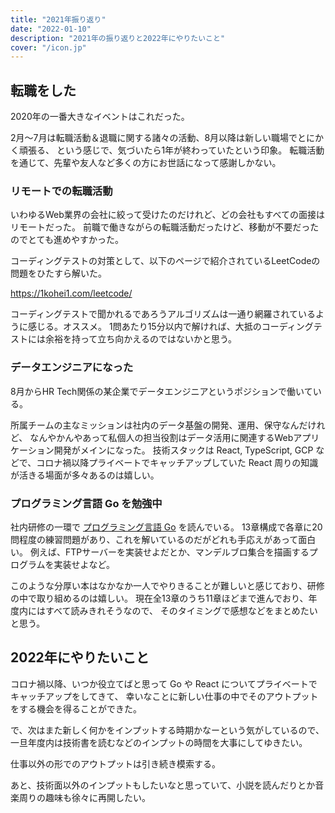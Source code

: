 ```yaml
---
title: "2021年振り返り"
date: "2022-01-10"
description: "2021年の振り返りと2022年にやりたいこと"
cover: "/icon.jp"
---
```


## 転職をした

2020年の一番大きなイベントはこれだった。

2月〜7月は転職活動＆退職に関する諸々の活動、8月以降は新しい職場でとにかく頑張る、
という感じで、気づいたら1年が終わっていたという印象。
転職活動を通じて、先輩や友人など多くの方にお世話になって感謝しかない。

### リモートでの転職活動

いわゆるWeb業界の会社に絞って受けたのだけれど、どの会社もすべての面接はリモートだった。
前職で働きながらの転職活動だったけど、移動が不要だったのでとても進めやすかった。

コーディングテストの対策として、以下のページで紹介されているLeetCodeの問題をひたすら解いた。

https://1kohei1.com/leetcode/

コーディングテストで聞かれるであろうアルゴリズムは一通り網羅されているように感じる。オススメ。
1問あたり15分以内で解ければ、大抵のコーディングテストには余裕を持って立ち向かえるのではないかと思う。

### データエンジニアになった

8月からHR Tech関係の某企業でデータエンジニアというポジションで働いている。

所属チームの主なミッションは社内のデータ基盤の開発、運用、保守なんだけれど、
なんやかんやあって私個人の担当役割はデータ活用に関連するWebアプリケーション開発がメインになった。
技術スタックは React, TypeScript, GCP などで、コロナ禍以降プライベートでキャッチアップしていた
React 周りの知識が活きる場面が多々あるのは嬉しい。

### プログラミング言語 Go を勉強中

社内研修の一環で [プログラミング言語 Go](https://www.gopl.io/) を読んでいる。
13章構成で各章に20問程度の練習問題があり、これを解いているのだがどれも手応えがあって面白い。
例えば、FTPサーバーを実装せよだとか、マンデルブロ集合を描画するプログラムを実装せよなど。

このような分厚い本はなかなか一人でやりきることが難しいと感じており、研修の中で取り組めるのは嬉しい。
現在全13章のうち11章ほどまで進んでおり、年度内にはすべて読みきれそうなので、
そのタイミングで感想などをまとめたいと思う。

## 2022年にやりたいこと

コロナ禍以降、いつか役立てばと思って Go や React についてプライベートでキャッチアップをしてきて、
幸いなことに新しい仕事の中でそのアウトプットをする機会を得ることができた。

で、次はまた新しく何かをインプットする時期かなーという気がしているので、
一旦年度内は技術書を読むなどのインプットの時間を大事にしてゆきたい。

仕事以外の形でのアウトプットは引き続き模索する。

あと、技術面以外のインプットもしたいなと思っていて、小説を読んだりとか音楽周りの趣味も徐々に再開したい。
